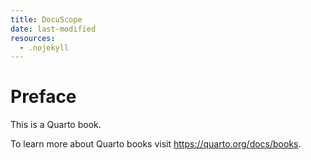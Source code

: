 ```yaml
---
title: DocuScope
date: last-modified
resources:
  - .nojekyll
---
```


# Preface {.unnumbered}

This is a Quarto book.

To learn more about Quarto books visit <https://quarto.org/docs/books>.
